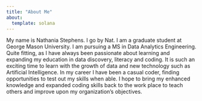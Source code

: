 ---
title: "About Me"
about:
  template: solana 
---

My name is Nathania Stephens. I go by Nat. I am a graduate student at George Mason University. I am pursuing a MS in Data Analytics Engineering. Quite fitting, as I have always been passionate about learning and expanding my education in data discovery, literacy and coding. It is such an exciting time to learn with the growth of data and new technology such as Artificial Intelligence. In my career I have been a casual coder, finding opportunities to test out my skills when able. I hope to bring my enhanced knowledge and expanded coding skills back to the work place to teach others and improve upon my organization's objectives.
